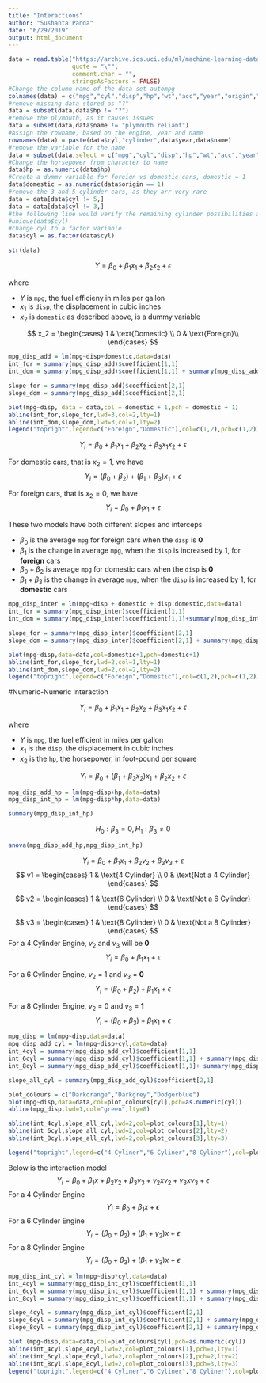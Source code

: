 ```yaml
---
title: "Interactions"
author: "Sushanta Panda"
date: "6/29/2019"
output: html_document
---
```


```r
data = read.table("https://archive.ics.uci.edu/ml/machine-learning-databases/auto-mpg/auto-mpg.data",
                  quote = "\"",
                  comment.char = "",
                  stringsAsFactors = FALSE)
#Change the column name of the data set autompg
colnames(data) = c("mpg","cyl","disp","hp","wt","acc","year","origin","name")
#remove missing data stored as "?"
data = subset(data,data$hp != "?")
#remove the plymouth, as it causes issues
data = subset(data,data$name != "plymouth reliant")
#Assign the rowname, based on the engine, year and name
rownames(data) = paste(data$cyl,"cylinder",data$year,data$name)
#remove the variable for the name
data = subset(data,select = c("mpg","cyl","disp","hp","wt","acc","year","origin"))
#Change the horsepower from character to name
data$hp = as.numeric(data$hp)
#Creata a dummy variable for foreign vs domestic cars, domestic = 1
data$domestic = as.numeric(data$origin == 1)
#remove the 3 and 5 cylinder cars, as they arr very rare
data = data[data$cyl != 5,]
data = data[data$cyl != 3,]
#the following line would verify the remaining cylinder possibilities are 4,6,8
#unique(data$cyl)
#change cyl to a factor variable
data$cyl = as.factor(data$cyl) 
```

```r
str(data)
```

$$
Y = \beta_0 + \beta_1 x_1 + \beta_2 x_2 + \epsilon
$$

where

- $Y$ is `mpg`, the fuel efficieny in miles per gallon 
- $x_1$ is `disp`, the displacement in cubic inches
- $x_2$ is `domestic` as described above, is a dummy variable

$$
x_2 = 
  \begin{cases}
  1 & \text{Domestic} \\
  0 & \text{Foreign}\\  
  \end{cases}
$$


```r
mpg_disp_add = lm(mpg~disp+domestic,data=data)
int_for = summary(mpg_disp_add)$coefficient[1,1]
int_dom = summary(mpg_disp_add)$coefficient[1,1] + summary(mpg_disp_add)$coefficient[3,1]

slope_for = summary(mpg_disp_add)$coefficient[2,1]
slope_dom = summary(mpg_disp_add)$coefficient[2,1]

plot(mpg~disp, data = data,col = domestic + 1,pch = domestic + 1)
abline(int_for,slope_for,lwd=3,col=2,lty=1)
abline(int_dom,slope_dom,lwd=3,col=1,lty=2)
legend("topright",legend=c("Foreign","Domestic"),col=c(1,2),pch=c(1,2))
```


$$
Y_i = \beta_0 + \beta_1 x_1 + \beta_2 x_2 + \beta_3 x_1 x_2 + \epsilon
$$

For domestic cars, that is $x_2 = 1$, we have 
$$
Y_i = (\beta_0 + \beta_2) + (\beta_1 +\beta_3 ) x_1 + \epsilon
$$

For foreign cars, that is $x_2 = 0$, we have 
$$
Y_i = \beta_0 + \beta_1 x_1 + \epsilon
$$

These two models have both different slopes and interceps

- $\beta_0$ is the average `mpg` for foreign cars when the `disp` is **0**
- $\beta_1$ is the change in average `mpg`, when the `disp` is increased by 1, for **foreign** cars 
- $\beta_0 + \beta_2$ is average `mpg` for domestic cars when the `disp` is **0**
- $\beta_1 + \beta_3$ is the change in average `mpg`, when the `disp` is increased by 1, for **domestic** cars 


```r
mpg_disp_inter = lm(mpg~disp + domestic + disp:domestic,data=data)
int_for = summary(mpg_disp_inter)$coefficient[1,1]
int_dom = summary(mpg_disp_inter)$coefficient[1,1]+summary(mpg_disp_inter)$coefficient[3,1]

slope_for = summary(mpg_disp_inter)$coefficient[2,1]
slope_dom = summary(mpg_disp_inter)$coefficient[2,1] + summary(mpg_disp_inter)$coefficient[4,1]

plot(mpg~disp,data=data,col=domestic+1,pch=domestic+1)
abline(int_for,slope_for,lwd=2,col=1,lty=1)
abline(int_dom,slope_dom,lwd=2,col=2,lty=2)
legend("topright",legend=c("Foreign","Domestic"),col=c(1,2),pch=c(1,2))
```

#Numeric-Numeric Interaction

$$
Y_i = \beta_0 + \beta_1 x_1 + \beta_2 x_2 + \beta_3 x_1 x_2 + \epsilon
$$

where

- $Y$ is `mpg`, the fuel efficient in miles per gallon
- $x_1$ is the `disp`, the displacement in cubic inches
- $x_2$ is the `hp`, the horsepower, in foot-pound per square

$$
Y_i = \beta_0 + (\beta_1 + \beta_3 x_2) x_1 + \beta_2 x_2 + \epsilon
$$

```r
mpg_disp_add_hp = lm(mpg~disp+hp,data=data)
mpg_disp_int_hp = lm(mpg~disp*hp,data=data)

summary(mpg_disp_int_hp)
```

$$
H_0: \beta_3 = 0, H_1 : \beta_3 \neq 0
$$
```r
anova(mpg_disp_add_hp,mpg_disp_int_hp)
```

$$
Y_i = \beta_0 + \beta_1 x_1 + \beta_2 v_2 + \beta_3 v_3 + \epsilon
$$
$$
v1 = 
 \begin{cases}
 1 & \text{4 Cylinder} \\
 0 & \text{Not a 4 Cylinder}
 \end{cases}
$$

$$
v2 = 
 \begin{cases}
 1 & \text{6 Cylinder} \\
 0 & \text{Not a 6 Cylinder}
 \end{cases}
$$

$$
v3 = 
 \begin{cases}
 1 & \text{8 Cylinder} \\
 0 & \text{Not a 8 Cylinder}
 \end{cases}
$$
For a 4 Cylinder Engine, $v_2$ and $v_3$ will be **0**
$$
Y_i = \beta_0 + \beta_1 x_1 + \epsilon
$$

For a 6 Cylinder Engine, $v_2$ = 1 and $v_3$ = **0**
$$
Y_i = (\beta_0 + \beta_2) + \beta_1 x_1 + \epsilon
$$

For a 8 Cylinder Engine, $v_2$ = 0 and $v_3$ = **1**
$$
Y_i = (\beta_0 + \beta_3) + \beta_1 x_1 + \epsilon
$$


```r
mpg_disp = lm(mpg~disp,data=data)
mpg_disp_add_cyl = lm(mpg~disp+cyl,data=data)
int_4cyl = summary(mpg_disp_add_cyl)$coefficient[1,1]
int_6cyl = summary(mpg_disp_add_cyl)$coefficient[1,1] + summary(mpg_disp_add_cyl)$coefficient[3,1]
int_8cyl = summary(mpg_disp_add_cyl)$coefficient[1,1]+ summary(mpg_disp_add_cyl)$coefficient[4,1]

slope_all_cyl = summary(mpg_disp_add_cyl)$coefficient[2,1]

plot_colours = c("Darkorange","Darkgrey","Dodgerblue")
plot(mpg~disp,data=data,col=plot_colours[cyl],pch=as.numeric(cyl))
abline(mpg_disp,lwd=1,col="green",lty=8)

abline(int_4cyl,slope_all_cyl,lwd=2,col=plot_colours[1],lty=1)
abline(int_6cyl,slope_all_cyl,lwd=2,col=plot_colours[2],lty=2)
abline(int_8cyl,slope_all_cyl,lwd=2,col=plot_colours[3],lty=3)

legend("topright",legend=c("4 Cyliner","6 Cyliner","8 Cyliner"),col=plot_colours,pch=c(1,2,3))
```

Below is the interaction model
$$
Y_i = \beta_0 + \beta_1 x + \beta_2 v_2 + \beta_3 v_3 + \gamma_2 x v_2 + \gamma_3 x v_3 + \epsilon
$$
For a 4 Cylinder Engine
$$
Y_i = \beta_0 + \beta_1 x + \epsilon
$$
For a 6 Cylinder Engine
$$
Y_i = (\beta_0 + \beta_2) + (\beta_1 + \gamma_2) x + \epsilon
$$
For a 8 Cylinder Engine
$$
Y_i = (\beta_0 + \beta_3) + (\beta_1 + \gamma_3) x + \epsilon
$$

```r
mpg_disp_int_cyl = lm(mpg~disp*cyl,data=data)
int_4cyl = summary(mpg_disp_int_cyl)$coefficient[1,1]
int_6cyl = summary(mpg_disp_int_cyl)$coefficient[1,1] + summary(mpg_disp_int_cyl)$coefficient[3,1]
int_8cyl = summary(mpg_disp_int_cyl)$coefficient[1,1] + summary(mpg_disp_int_cyl)$coefficient[4,1]

slope_4cyl = summary(mpg_disp_int_cyl)$coefficient[2,1]
slope_6cyl = summary(mpg_disp_int_cyl)$coefficient[2,1] + summary(mpg_disp_int_cyl)$coefficient[5,1]
slope_8cyl = summary(mpg_disp_int_cyl)$coefficient[2,1] + summary(mpg_disp_int_cyl)$coefficient[6,1]

plot (mpg~disp,data=data,col=plot_colours[cyl],pch=as.numeric(cyl))
abline(int_4cyl,slope_4cyl,lwd=2,col=plot_colours[1],pch=1,lty=1)
abline(int_6cyl,slope_6cyl,lwd=2,col=plot_colours[2],pch=2,lty=2)
abline(int_8cyl,slope_8cyl,lwd=2,col=plot_colours[3],pch=3,lty=3)
legend("topright",legend=c("4 Cyliner","6 Cyliner","8 Cyliner"),col=plot_colours,pch=c(1,2,3))
```